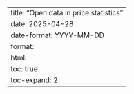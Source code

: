 ---
title: "Open data in price statistics"
date: 2025-04-28
date-format: YYYY-MM-DD
format:
  html:
    toc: true
    toc-expand: 2
---